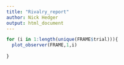 ```yaml
---
title: "Rivalry_report"
author: Nick Hedger
output: html_document
---
```



```r
for (i in 1:length(unique(FRAME$trial))){
  plot_observer(FRAME,1,i)
  
}


```